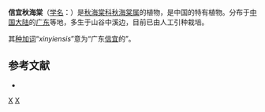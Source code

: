 {{Speciesbox
| taxon = Begonia xinyiensis
| authority = [[T.C.Ku|T.C.Ku]], 1995
}}

'''信宜秋海棠'''（[[学名|学名]]：{{lang|la|''Begonia xinyiensis''}}）是[[秋海棠科|秋海棠科]][[秋海棠属|秋海棠属]]的植物，是中国的特有植物。分布于[[中国大陆|中国大陆]]的[[广东|广东]]等地，多生于山谷中溪边，目前已由人工引种栽培。

其[[种加词|种加词]]“''xinyiensis''”意为“广东[[信宜|信宜]]的”。

== 参考文献 ==
<div class="references-small">
* {{cite web| url =http://www.bioinfo.cn/db05/KmzwSpecies.php?action=view&id=1252| title =信宜秋海棠| work =《中国高等植物数据库全库》| publisher =中国科学院微生物研究所| author =昆明植物研究所| accessdate =2009-02-22| deadurl =yes| archiveurl =https://web.archive.org/web/20160305011808/http://www.bioinfo.cn/db05/KmzwSpecies.php?action=view&id=1252| archivedate =2016-03-05}}
</div>
{{Taxonbar|from=Q10887984}}

[[Category:秋海棠属|X]]
[[Category:1995年描述的植物|X]]


{{植物小作品}}